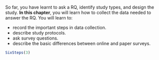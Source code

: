 ::: {.objectivesBox .objectives data-latex="{iconmonstr-target-4-240.png}"}
So far, you have learnt to ask a RQ, identify study types, and design the study.
**In this chapter**, you will learn how to collect the data needed to answer the RQ.
You will learn to:

* record the important steps in data collection.
* describe study protocols.
* ask survey questions.
* describe the basic differences between online and paper surveys.
:::


```r
SixSteps(3)
```